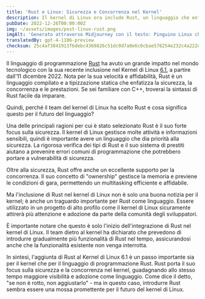```yaml
---
title: 'Rust e Linux: Sicurezza e Concorrenza nel Kernel'
description: Il kernel di Linux ora include Rust, un linguaggio che enfatizza l'affidabilità e le prestazioni. Questo segna una pietra miliare significativa per Rust e il kernel.
pubDate: 2022-12-26T00:00:00Z
img: ~/assets/images/post-linux-rust.png
imgAlt: 'Generato attraverso Midjourney con il testo: Pinguino Linux che gioca con un granchio del linguaggio di programmazione Rust, antartide, arte di carta stratificata, diorama, shadowbox, illuminazione volumetrica --v 4'
translatedBy: gpt-4-1106-preview
checksum: 25c4af3841913f6debc4369826c51dc0d7a0e6c0cbae576254e232c4a222d9b5
---
```


Il linguaggio di programmazione [Rust](https://www.rust-lang.org/it/) ha avuto un grande impatto nel mondo tecnologico con la sua recente inclusione nel Kernel di Linux [6.1](https://lkml.org/lkml/2022/12/11/206), a partire dall'11 dicembre 2022. Nota per la sua velocità e affidabilità, Rust è un linguaggio compilato e a tipizzazione statica che enfatizza la sicurezza, la concorrenza e le prestazioni. Se sei familiare con C++, troverai la sintassi di Rust facile da imparare.

Quindi, perché il team del kernel di Linux ha scelto Rust e cosa significa questo per il futuro del linguaggio?

Una delle principali ragioni per cui è stato selezionato Rust è il suo forte focus sulla sicurezza. Il kernel di Linux gestisce molte attività e informazioni sensibili, quindi è importante avere un linguaggio che dia priorità alla sicurezza. La rigorosa verifica dei tipi di Rust e il suo sistema di prestiti aiutano a prevenire errori comuni di programmazione che potrebbero portare a vulnerabilità di sicurezza.

Oltre alla sicurezza, Rust offre anche un eccellente supporto per la concorrenza. Il suo concetto di "ownership" gestisce la memoria e previene le condizioni di gara, permettendo un multitasking efficiente e affidabile.

Ma l'inclusione di Rust nel kernel di Linux non è solo una buona notizia per il kernel; è anche un traguardo importante per Rust come linguaggio. Essere utilizzato in un progetto di alto profilo come il kernel di Linux sicuramente attirerà più attenzione e adozione da parte della comunità degli sviluppatori.

È importante notare che questo è solo l'inizio dell'integrazione di Rust nel kernel di Linux. Il team dietro al kernel ha dichiarato che prevedono di introdurre gradualmente più funzionalità di Rust nel tempo, assicurandosi anche che la funzionalità esistente non venga interrotta.

In sintesi, l'aggiunta di Rust al Kernel di Linux 6.1 è un passo importante sia per il kernel che per il linguaggio di programmazione Rust. Rust porta il suo focus sulla sicurezza e la concorrenza nel kernel, guadagnando allo stesso tempo maggiore visibilità e adozione come linguaggio. Come dice il detto, "se non è rotto, non aggiustarlo" - ma in questo caso, introdurre Rust sembra essere una mossa promettente per il futuro del kernel di Linux.
